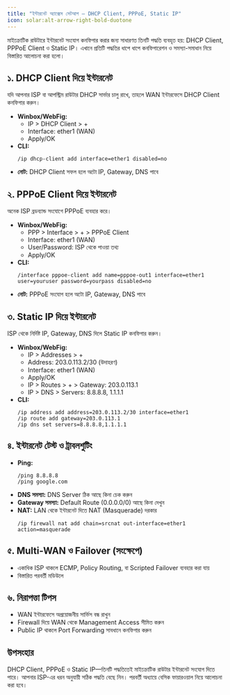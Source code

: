 ```yaml
---
title: "ইন্টারনেট অ্যাক্সেস সেটআপ – DHCP Client, PPPoE, Static IP"
icon: solar:alt-arrow-right-bold-duotone
---
```


মাইক্রোটিক রাউটারে ইন্টারনেট সংযোগ কনফিগার করার জন্য সাধারণত তিনটি পদ্ধতি ব্যবহৃত হয়: DHCP Client, PPPoE Client ও Static IP। এখানে প্রতিটি পদ্ধতির ধাপে ধাপে কনফিগারেশন ও সমস্যা-সমাধান নিয়ে বিস্তারিত আলোচনা করা হলো।

## ১. DHCP Client দিয়ে ইন্টারনেট

যদি আপনার ISP বা আপস্ট্রিম রাউটার DHCP সার্ভার চালু রাখে, তাহলে WAN ইন্টারফেসে DHCP Client কনফিগার করুন।

- **Winbox/WebFig:**
  - IP > DHCP Client > +
  - Interface: ether1 (WAN)
  - Apply/OK
- **CLI:**
  ```
  /ip dhcp-client add interface=ether1 disabled=no
  ```
- **নোট:** DHCP Client সফল হলে অটো IP, Gateway, DNS পাবে

## ২. PPPoE Client দিয়ে ইন্টারনেট

অনেক ISP ব্রডব্যান্ড সংযোগে PPPoE ব্যবহার করে।

- **Winbox/WebFig:**
  - PPP > Interface > + > PPPoE Client
  - Interface: ether1 (WAN)
  - User/Password: ISP থেকে পাওয়া তথ্য
  - Apply/OK
- **CLI:**
  ```
  /interface pppoe-client add name=pppoe-out1 interface=ether1 user=youruser password=yourpass disabled=no
  ```
- **নোট:** PPPoE সংযোগ হলে অটো IP, Gateway, DNS পাবে

## ৩. Static IP দিয়ে ইন্টারনেট

ISP থেকে নির্দিষ্ট IP, Gateway, DNS দিলে Static IP কনফিগার করুন।

- **Winbox/WebFig:**
  - IP > Addresses > +
  - Address: 203.0.113.2/30 (উদাহরণ)
  - Interface: ether1 (WAN)
  - Apply/OK
  - IP > Routes > + > Gateway: 203.0.113.1
  - IP > DNS > Servers: 8.8.8.8, 1.1.1.1
- **CLI:**
  ```
  /ip address add address=203.0.113.2/30 interface=ether1
  /ip route add gateway=203.0.113.1
  /ip dns set servers=8.8.8.8,1.1.1.1
  ```

## ৪. ইন্টারনেট টেস্ট ও ট্রাবলশুটিং

- **Ping:**
  ```
  /ping 8.8.8.8
  /ping google.com
  ```
- **DNS সমস্যা:** DNS Server ঠিক আছে কিনা চেক করুন
- **Gateway সমস্যা:** Default Route (0.0.0.0/0) আছে কিনা দেখুন
- **NAT:** LAN থেকে ইন্টারনেট দিতে NAT (Masquerade) দরকার
  ```
  /ip firewall nat add chain=srcnat out-interface=ether1 action=masquerade
  ```

## ৫. Multi-WAN ও Failover (সংক্ষেপে)

- একাধিক ISP থাকলে ECMP, Policy Routing, বা Scripted Failover ব্যবহার করা যায়
- বিস্তারিত পরবর্তী মডিউলে

## ৬. নিরাপত্তা টিপস
- WAN ইন্টারফেসে অপ্রয়োজনীয় সার্ভিস বন্ধ রাখুন
- Firewall দিয়ে WAN থেকে Management Access সীমিত করুন
- Public IP থাকলে Port Forwarding সাবধানে কনফিগার করুন

## উপসংহার
DHCP Client, PPPoE ও Static IP—তিনটি পদ্ধতিতেই মাইক্রোটিক রাউটার ইন্টারনেট সংযোগ দিতে পারে। আপনার ISP-এর ধরন অনুযায়ী সঠিক পদ্ধতি বেছে নিন। পরবর্তী অধ্যায়ে বেসিক ফায়ারওয়াল নিয়ে আলোচনা করা হবে।
